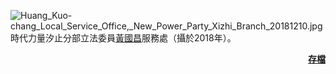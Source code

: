 <!-- ※注意：原則上一張圖片的展示時間最多不超過一季（三個月）。 -->
[[File:Huang_Kuo-chang_Local_Service_Office,_New_Power_Party_Xizhi_Branch_20181210.jpg|thumb]]
時代力量汐止分部立法委員[[黃國昌|黃國昌]]服務處（攝於2018年）。

<div align="right">'''[[Portal:時代力量/特色圖片/存檔|存檔]]'''</div>
